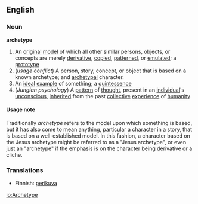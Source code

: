 ==English==
===Noun===
'''archetype'''
{{wikipedia}}
# An [[original]] [[model]] of which all other similar persons, objects, or concepts are merely [[derivative]], [[copied]], [[patterned]], or [[emulated]]; a [[prototype]]
# (''usage conflict'') A person, story, concept, or object that is based on a known archetype; and [[archetypal]] character.
# An [[ideal]] [[example]] of something; a [[quintessence]]
#(''Jungian psychology'') A [[pattern]] of [[thought]], present in an [[individual]]'s [[unconscious]], [[inherited]] from the past [[collective]] [[experience]] of [[humanity]]

==== Usage note ====
Traditionally ''archetype'' refers to the model upon which something is based, but it has also come to mean anything, particular a character in a story, that is based on a well-established model.  In this fashion, a character based on the Jesus archetype might be referred to as a "Jesus archetype", or even just an "archetype" if the emphasis is on the character being derivative or a cliche.

===Translations===
*Finnish: [[perikuva]]

[[io:Archetype]]